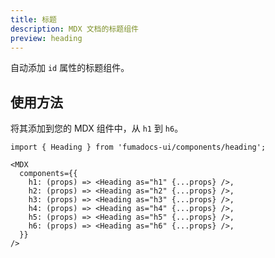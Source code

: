 ```yaml
---
title: 标题
description: MDX 文档的标题组件
preview: heading
---
```


自动添加 `id` 属性的标题组件。

## 使用方法

将其添加到您的 MDX 组件中，从 `h1` 到 `h6`。

```mdx
import { Heading } from 'fumadocs-ui/components/heading';

<MDX
  components={{
    h1: (props) => <Heading as="h1" {...props} />,
    h2: (props) => <Heading as="h2" {...props} />,
    h3: (props) => <Heading as="h3" {...props} />,
    h4: (props) => <Heading as="h4" {...props} />,
    h5: (props) => <Heading as="h5" {...props} />,
    h6: (props) => <Heading as="h6" {...props} />,
  }}
/>
``` 